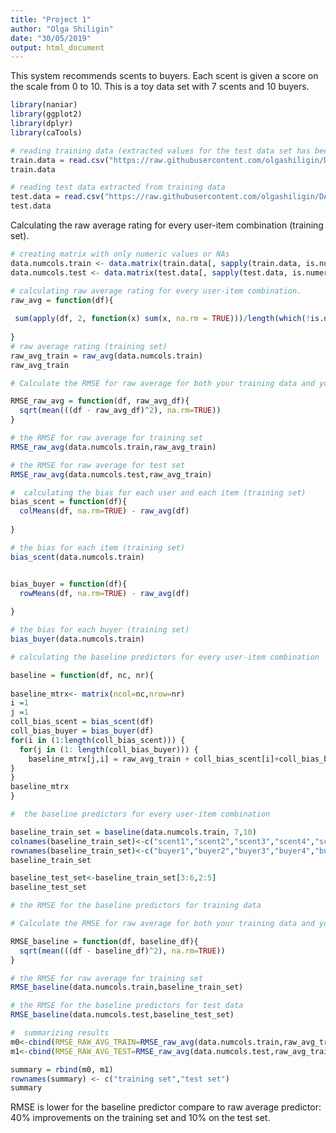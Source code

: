 ```yaml
---
title: "Project 1"
author: "Olga Shiligin"
date: "30/05/2019"
output: html_document
---
```


This system recommends scents to buyers. Each scent is given a score on the scale from 0 to 10. This is a toy data set with 7 scents and 10 buyers.

```r
library(naniar)
library(ggplot2)
library(dplyr)
library(caTools)
```

```r
# reading training data (extracted values for the test data set has been replaced with NAs)
train.data = read.csv("https://raw.githubusercontent.com/olgashiligin/DATA_612/master/project_1/train")
train.data

# reading test data extracted from training data
test.data = read.csv("https://raw.githubusercontent.com/olgashiligin/DATA_612/master/project_1/test")
test.data
```

Calculating the raw average rating for every user-item combination (training set).

```r
# creating matrix with only numeric values or NAs
data.numcols.train <- data.matrix(train.data[, sapply(train.data, is.numeric)])
data.numcols.test <- data.matrix(test.data[, sapply(test.data, is.numeric)])

# calculating raw average rating for every user-item combination.
raw_avg = function(df){
  
 sum(apply(df, 2, function(x) sum(x, na.rm = TRUE)))/length(which(!is.na(df)))
  
}
# raw average rating (training set)
raw_avg_train = raw_avg(data.numcols.train)
raw_avg_train
```

```r
# Calculate the RMSE for raw average for both your training data and your test data.

RMSE_raw_avg = function(df, raw_avg_df){
  sqrt(mean(((df - raw_avg_df)^2), na.rm=TRUE))
}

# the RMSE for raw average for training set
RMSE_raw_avg(data.numcols.train,raw_avg_train)

# the RMSE for raw average for test set
RMSE_raw_avg(data.numcols.test,raw_avg_train)
```


```r
#  calculating the bias for each user and each item (training set)
bias_scent = function(df){
  colMeans(df, na.rm=TRUE) - raw_avg(df)
  
}

# the bias for each item (training set)
bias_scent(data.numcols.train)


bias_buyer = function(df){
  rowMeans(df, na.rm=TRUE) - raw_avg(df)
  
}

# the bias for each buyer (training set)
bias_buyer(data.numcols.train)


```

```r
# calculating the baseline predictors for every user-item combination

baseline = function(df, nc, nr){
  
baseline_mtrx<- matrix(ncol=nc,nrow=nr) 
i =1
j =1
coll_bias_scent = bias_scent(df)
coll_bias_buyer = bias_buyer(df)
for(i in (1:length(coll_bias_scent))) {
  for(j in (1: length(coll_bias_buyer))) {
    baseline_mtrx[j,i] = raw_avg_train + coll_bias_scent[i]+coll_bias_buyer[j]
}
}
baseline_mtrx
}

#  the baseline predictors for every user-item combination

baseline_train_set = baseline(data.numcols.train, 7,10)
colnames(baseline_train_set)<-c("scent1","scent2","scent3","scent4","scent5","scent6","scent7")
rownames(baseline_train_set)<-c("buyer1","buyer2","buyer3","buyer4","buyer5","buyer6","buyer7","buyer8","buyer9","buyer10")
baseline_train_set

baseline_test_set<-baseline_train_set[3:6,2:5]
baseline_test_set

```

```r
# the RMSE for the baseline predictors for training data

# Calculate the RMSE for raw average for both your training data and your test data.

RMSE_baseline = function(df, baseline_df){
  sqrt(mean(((df - baseline_df)^2), na.rm=TRUE))
}

# the RMSE for raw average for training set
RMSE_baseline(data.numcols.train,baseline_train_set)

# the RMSE for the baseline predictors for test data 
RMSE_baseline(data.numcols.test,baseline_test_set)
```

```r
#  summarizing results
m0<-cbind(RMSE_RAW_AVG_TRAIN=RMSE_raw_avg(data.numcols.train,raw_avg_train),RMSE_BASELINE_TRAIN=RMSE_baseline(data.numcols.train,baseline_train_set), improvemets_pct = round((1-(RMSE_baseline(data.numcols.train,baseline_train_set)/RMSE_raw_avg(data.numcols.train,raw_avg_train))),3)*100)
m1<-cbind(RMSE_RAW_AVG_TEST=RMSE_raw_avg(data.numcols.test,raw_avg_train),RMSE_BASELINE_TEST=RMSE_baseline(data.numcols.test,baseline_test_set), improvemets_pct = round((1-(RMSE_baseline(data.numcols.test,baseline_test_set)/RMSE_raw_avg(data.numcols.test,raw_avg_train))),3)*100)

summary = rbind(m0, m1)
rownames(summary) <- c("training set","test set")
summary
```

RMSE is lower for the baseline predictor compare to raw average predictor: 40% improvements on the training set and 10% on the test set.

